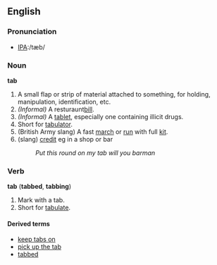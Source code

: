 ==English==

===Pronunciation===
*[[w:International Phonetic Alphabet|IPA]]:/tæb/

===Noun===
'''tab'''
# A small flap or strip of material attached to something, for holding, manipulation, identification, etc.
# ''(Informal)'' A resturaunt[[bill]].
# ''(Informal)'' A [[tablet]], especially one containing illicit drugs.
# Short for [[tabulator]].
# (British Army slang) A fast [[march]] or [[run]] with full [[kit]].
# (slang) [[credit]] eg in a shop or bar
#:''Put this round on my tab will you barman''

===Verb===
'''tab''' ('''tabbed''',  '''tabbing''')
# Mark with a tab.
# Short for [[tabulate]].

====Derived terms====
*[[keep tabs on]]
*[[pick up the tab]]
*[[tabbed]]
